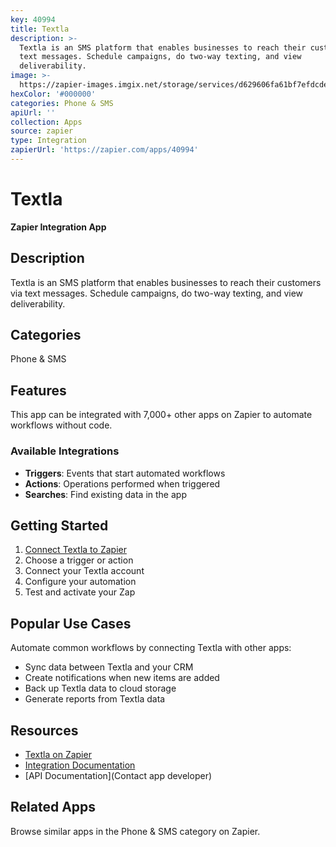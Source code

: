 ```yaml
---
key: 40994
title: Textla
description: >-
  Textla is an SMS platform that enables businesses to reach their customers via
  text messages. Schedule campaigns, do two-way texting, and view
  deliverability.
image: >-
  https://zapier-images.imgix.net/storage/services/d629606fa61bf7efdcdec3abfbaea4eb.png?auto=format%2Ccompress&ixlib=python-3.0.0&q=50
hexColor: '#000000'
categories: Phone & SMS
apiUrl: ''
collection: Apps
source: zapier
type: Integration
zapierUrl: 'https://zapier.com/apps/40994'
---
```

# Textla

**Zapier Integration App**

## Description

Textla is an SMS platform that enables businesses to reach their customers via text messages. Schedule campaigns, do two-way texting, and view deliverability.

## Categories

Phone & SMS

## Features

This app can be integrated with 7,000+ other apps on Zapier to automate workflows without code.

### Available Integrations

- **Triggers**: Events that start automated workflows
- **Actions**: Operations performed when triggered
- **Searches**: Find existing data in the app

## Getting Started

1. [Connect Textla to Zapier](https://zapier.com/apps/40994)
2. Choose a trigger or action
3. Connect your Textla account
4. Configure your automation
5. Test and activate your Zap

## Popular Use Cases

Automate common workflows by connecting Textla with other apps:

- Sync data between Textla and your CRM
- Create notifications when new items are added
- Back up Textla data to cloud storage
- Generate reports from Textla data

## Resources

- [Textla on Zapier](https://zapier.com/apps/40994)
- [Integration Documentation](https://zapier.com/apps/40994/integrations)
- [API Documentation](Contact app developer)

## Related Apps

Browse similar apps in the Phone & SMS category on Zapier.
